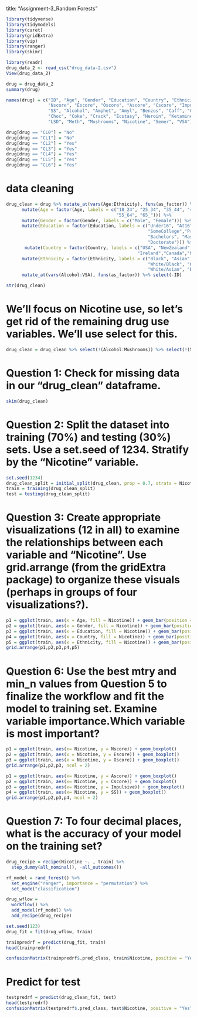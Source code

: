 
title: "Assignment-3_Random Forests"

```r
library(tidyverse)
library(tidymodels)
library(caret)
library(gridExtra)
library(vip)
library(ranger)
library(skimr)
```

```r
library(readr)
drug_data_2 <- read_csv("drug_data-2.csv")
View(drug_data_2)
```

```r
drug = drug_data_2
summary(drug)
```

```r
names(drug) = c("ID", "Age", "Gender", "Education", "Country", "Ethnicity",
                "Nscore", "Escore", "Oscore", "Ascore", "Cscore", "Impulsive",
                "SS", "Alcohol", "Amphet", "Amyl", "Benzos", "Caff", "Cannabis",
                "Choc", "Coke", "Crack", "Ecstasy", "Heroin", "Ketamine", "Legalh",
                "LSD", "Meth", "Mushrooms", "Nicotine", "Semer", "VSA")
```

```r
drug[drug == "CL0"] = "No"
drug[drug == "CL1"] = "No"
drug[drug == "CL2"] = "Yes"
drug[drug == "CL3"] = "Yes"
drug[drug == "CL4"] = "Yes"
drug[drug == "CL5"] = "Yes"
drug[drug == "CL6"] = "Yes"
```

# data cleaning
```r
drug_clean = drug %>% mutate_at(vars(Age:Ethnicity), funs(as_factor)) %>%
      mutate(Age = factor(Age, labels = c("18_24", "25_34", "35_44", "45_54",
                                          "55_64", "65_"))) %>%
      mutate(Gender = factor(Gender, labels = c("Male", "Female"))) %>%
      mutate(Education = factor(Education, labels = c("Under16", "At16", "At17", "At18",
                                                      "SomeCollege","ProfessionalCert",
                                                      "Bachelors", "Masters",
                                                      "Doctorate"))) %>%
       mutate(Country = factor(Country, labels = c("USA", "NewZealand", "Other", "Australia" ,
                                                  "Ireland","Canada","UK"))) %>%
      mutate(Ethnicity = factor(Ethnicity, labels = c("Black", "Asian", "White",
                                                      "White/Black", "Other",
                                                      "White/Asian", "Black/Asian"))) %>%
      mutate_at(vars(Alcohol:VSA), funs(as_factor)) %>% select(-ID)
```

```r
str(drug_clean)
```

# We’ll focus on Nicotine use, so let’s get rid of the remaining drug use variables. We’ll use select for this.
```r
drug_clean = drug_clean %>% select(!(Alcohol:Mushrooms)) %>% select(!(Semer:VSA))
```

# Question 1: Check for missing data in our “drug_clean” dataframe.

```r
skim(drug_clean)
```

# Question 2: Split the dataset into training (70%) and testing (30%) sets. Use a set.seed of 1234. Stratify by the “Nicotine” variable.

```r
set.seed(1234)
drug_clean_split = initial_split(drug_clean, prop = 0.7, strata = Nicotine)
train = training(drug_clean_split)
test = testing(drug_clean_split)
```

# Question 3: Create appropriate visualizations (12 in all) to examine the relationships between each variable and “Nicotine”. Use grid.arrange (from the gridExtra package) to organize these visuals (perhaps in groups of four visualizations?).

```r
p1 = ggplot(train, aes(x = Age, fill = Nicotine)) + geom_bar(position = "fill")
p2 = ggplot(train, aes(x = Gender, fill = Nicotine)) + geom_bar(position = "fill")
p3 = ggplot(train, aes(x = Education, fill = Nicotine)) + geom_bar(position = "fill")
p4 = ggplot(train, aes(x = Country, fill = Nicotine)) + geom_bar(position = "fill")
p5 = ggplot(train, aes(x = Ethnicity, fill = Nicotine)) + geom_bar(position = "fill")
grid.arrange(p1,p2,p3,p4,p5)
```
# Question 6: Use the best mtry and min_n values from Question 5 to finalize the workflow and fit the model to training set. Examine variable importance.Which variable is most important?
```r
p1 = ggplot(train, aes(x= Nicotine, y = Nscore)) + geom_boxplot()
p2 = ggplot(train, aes(x = Nicotine, y = Escore)) + geom_boxplot()
p3 = ggplot(train, aes(x = Nicotine, y = Oscore)) + geom_boxplot()
grid.arrange(p1,p2,p3, ncol = 2)
```
```r
p1 = ggplot(train, aes(x= Nicotine, y = Ascore)) + geom_boxplot()
p2 = ggplot(train, aes(x= Nicotine, y = Cscore)) + geom_boxplot()
p3 = ggplot(train, aes(x= Nicotine, y = Impulsive)) + geom_boxplot()
p4 = ggplot(train, aes(x= Nicotine, y = SS)) + geom_boxplot()
grid.arrange(p1,p2,p3,p4, ncol = 2)
```
# Question 7: To four decimal places, what is the accuracy of your model on the training set?

```r
drug_recipe = recipe(Nicotine ~. , train) %>%
  step_dummy(all_nominal(), -all_outcomes())

rf_model = rand_forest() %>%
  set_engine("ranger", importance = "permutation") %>%
  set_mode("classification")

drug_wflow =
  workflow() %>%
  add_model(rf_model) %>%
  add_recipe(drug_recipe)

set.seed(123)
drug_fit = fit(drug_wflow, train)
```

```r
trainpredrf = predict(drug_fit, train)
head(trainpredrf)
```
```r
confusionMatrix(trainpredrf$.pred_class, train$Nicotine, positive = "Yes")
```
# Predict for test

```r
testpredrf = predict(drug_clean_fit, test)
head(testpredrf)
confusionMatrix(testpredrf$.pred_class, test$Nicotine, positive = "Yes")
```

